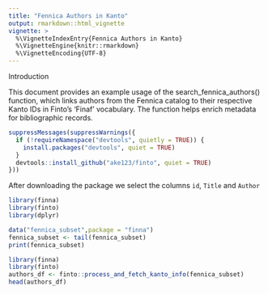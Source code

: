 ```yaml
---
title: "Fennica Authors in Kanto"
output: rmarkdown::html_vignette
vignette: >
  %\VignetteIndexEntry{Fennica Authors in Kanto}
  %\VignetteEngine{knitr::rmarkdown}
  %\VignetteEncoding{UTF-8}
---
```


Introduction

This document provides an example usage of the search_fennica_authors() function, which links authors from the Fennica catalog to their respective Kanto IDs in Finto's 'Finaf' vocabulary. The function helps enrich metadata for bibliographic records.

```r
suppressMessages(suppressWarnings({
  if (!requireNamespace("devtools", quietly = TRUE)) {
    install.packages("devtools", quiet = TRUE)
  }
  devtools::install_github("ake123/finto", quiet = TRUE)
}))
```

After downloading the package  we select the columns `id`, `Title` and `Author`

```r
library(finna)
library(finto)
library(dplyr)

data("fennica_subset",package = "finna")
fennica_subset <- tail(fennica_subset)
print(fennica_subset)
```


```r
library(finna)
library(finto)
authors_df <- finto::process_and_fetch_kanto_info(fennica_subset)
head(authors_df)
```







